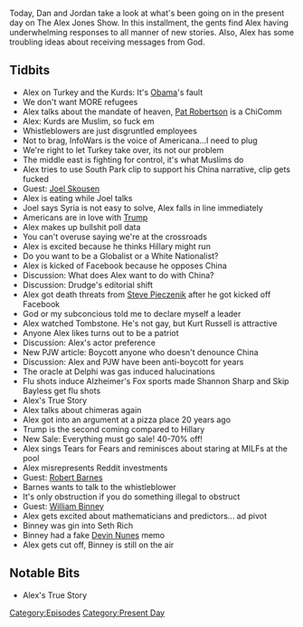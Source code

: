 {{DEFAULTSORT:
    #_EPISODE_0354:October 8-9, 2019
}}{{Episode
    | title             = October 8-9, 2019
    | caption           = Listen to this episode on [https://knowledgefight.libsyn.com/knowledge-fight-october-8-9-2019 Libsyn] [https://open.spotify.com/episode/4SomhCEiBMMJ2zdLGiGHmE Spotify], Read the [[Transcript/354: October 8-9, 2019|Unofficial Transcript]]
    | episodeNumber     = 354
    | length            = 01:39:07
    | airDate           = October 11, 2019
    | coverageStartDate = October 8, 2019
    | coverageEndDate   = October 9, 2019
    | episodeType       = [[:Category:Present Day|Present Day]]
    | appearance        = [[Pat Robertson]], [[Joel Skousen]], [[Shannon Sharp]], [[Skip Bayless]], [[Robert Barnes]], [[William Binney]]
    | previousEpisode   = [[353: Mark Richards Pt. 11]]
    | nextEpisode       = [[355: April 18, 2013]]
}}

{{Stub}}

Today, Dan and Jordan take a look at what's been going on in the present day on The Alex Jones Show. In this installment, the gents find Alex having underwhelming responses to all manner of new stories. Also, Alex has some troubling ideas about receiving messages from God.

==Tidbits==

*Alex on Turkey and the Kurds: It's [[Barack Obama|Obama]]'s fault
*We don't want MORE refugees
*Alex talks about the mandate of heaven, [[Pat Robertson]] is a ChiComm
*Alex: Kurds are Muslim, so fuck em
*Whistleblowers are just disgruntled employees
*Not to brag, InfoWars is the voice of Americana...I need to plug
*We're right to let Turkey take over, its not our problem
*The middle east is fighting for control, it's what Muslims do
*Alex tries to use South Park clip to support his China narrative, clip gets fucked
*Guest: [[Joel Skousen]]
*Alex is eating while Joel talks
*Joel says Syria is not easy to solve, Alex falls in line immediately
*Americans are in love with [[Donald Trump|Trump]]
*Alex makes up bullshit poll data
*You can't overuse saying we're at the crossroads
*Alex is excited because he thinks Hillary might run
*Do you want to be a Globalist or a White Nationalist?
*Alex is kicked of Facebook because he opposes China
*Discussion: What does Alex want to do with China?
*Discussion: Drudge's editorial shift
*Alex got death threats from [[Steve Pieczenik]] after he got kicked off Facebook
*God or my subconcious told me to declare myself a leader
*Alex watched Tombstone. He's not gay, but Kurt Russell is attractive
*Anyone Alex likes turns out to be a patriot
*Discussion: Alex's actor preference
*New PJW article: Boycott anyone who doesn't denounce China
*Discussion: Alex and PJW have been anti-boycott for years
*The oracle at Delphi was gas induced halucinations
*Flu shots induce Alzheimer's Fox sports made Shannon Sharp and Skip Bayless get flu shots
*Alex's True Story
*Alex talks about chimeras again
*Alex got into an argument at a pizza place 20 years ago
*Trump is the second coming compared to Hillary
*New Sale: Everything must go sale! 40-70% off!
*Alex sings Tears for Fears and reminisces about staring at MILFs at the pool
*Alex misrepresents Reddit investments
*Guest: [[Robert Barnes]]
*Barnes wants to talk to the whistleblower
*It's only obstruction if you do something illegal to obstruct
*Guest: [[William Binney]]
*Alex gets excited about mathematicians and predictors... ad pivot
*Binney was gin into Seth Rich
*Binney had a fake [[Devin Nunes]] memo
*Alex gets cut off, Binney is still on the air

==Notable Bits==

*Alex's True Story

[[Category:Episodes]]
[[Category:Present Day]]
